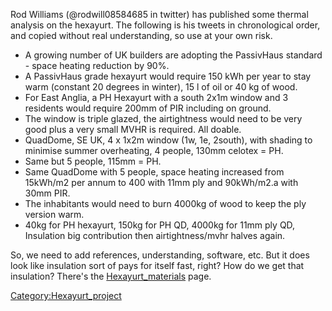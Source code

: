 {{Hexayurt header}} 

Rod Williams (@rodwill08584685 in twitter) has published some thermal analysis on the hexayurt. The following is his tweets in chronological order, and copied without real understanding, so use at your own risk.

* A growing number of UK builders are adopting the PassivHaus standard - space heating reduction by 90%.
* A PassivHaus grade hexayurt would require 150 kWh per year to stay warm (constant 20 degrees in winter), 15 l of oil or 40 kg of wood.
* For East Anglia, a PH Hexayurt with a south 2x1m window and 3 residents would require 200mm of PIR including on ground.
* The window is triple glazed, the airtightness would need to be very good plus a very small MVHR is required. All doable.
* QuadDome, SE UK, 4 x 1x2m window (1w, 1e, 2south), with shading to minimise summer overheating, 4 people, 130mm celotex = PH.
* Same but 5 people, 115mm = PH.
* Same QuadDome with 5 people, space heating increased from 15kWh/m2 per annum to 400 with 11mm ply and 90kWh/m2.a with 30mm PIR.
* The inhabitants would need to burn 4000kg of wood to keep the ply version warm.
* 40kg for PH hexayurt, 150kg for PH QD, 4000kg for 11mm ply QD, Insulation big contribution then airtightness/mvhr halves again.

So, we need to add references, understanding, software, etc. But it does look like insulation sort of pays for itself fast, right? How do we get that insulation? There's the [[Hexayurt_materials]] page.

[[Category:Hexayurt_project]]